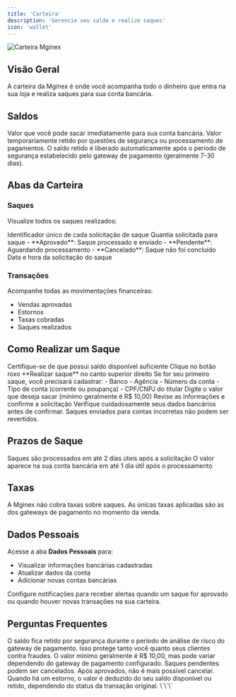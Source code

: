 ```yaml
---
title: 'Carteira'
description: 'Gerencie seu saldo e realize saques'
icon: 'wallet'
---
```


<img src="https://hebbkx1anhila5yf.public.blob.vercel-storage.com/%7B9CE3F5BD-CD30-430C-834B-44E1696F10D9%7D-hksqPhJPgEdvOHg60SakrPgd4h2Ire.png" alt="Carteira Mginex" />

## Visão Geral

A carteira da Mginex é onde você acompanha todo o dinheiro que entra na sua loja e realiza saques para sua conta bancária.

## Saldos

<CardGroup cols={2}>
  <Card title="Saldo Disponível" icon="money-bill-wave">
    Valor que você pode sacar imediatamente para sua conta bancária.
  </Card>
  
  <Card title="Saldo Retido" icon="lock">
    Valor temporariamente retido por questões de segurança ou processamento de pagamentos.
  </Card>
</CardGroup>

<Info>
  O saldo retido é liberado automaticamente após o período de segurança estabelecido pelo gateway de pagamento (geralmente 7-30 dias).
</Info>

## Abas da Carteira

### Saques

Visualize todos os saques realizados:

<AccordionGroup>
  <Accordion title="ID do Saque" icon="hashtag">
    Identificador único de cada solicitação de saque
  </Accordion>
  
  <Accordion title="Valor" icon="dollar-sign">
    Quantia solicitada para saque
  </Accordion>
  
  <Accordion title="Status" icon="circle-check">
    - **Aprovado**: Saque processado e enviado
    - **Pendente**: Aguardando processamento
    - **Cancelado**: Saque não foi concluído
  </Accordion>
  
  <Accordion title="Data" icon="calendar">
    Data e hora da solicitação do saque
  </Accordion>
</AccordionGroup>

### Transações

Acompanhe todas as movimentações financeiras:

- Vendas aprovadas
- Estornos
- Taxas cobradas
- Saques realizados

## Como Realizar um Saque

<Steps>
  <Step title="Verificar Saldo Disponível">
    Certifique-se de que possui saldo disponível suficiente
  </Step>
  
  <Step title="Clicar em Realizar Saque">
    Clique no botão roxo **Realizar saque** no canto superior direito
  </Step>
  
  <Step title="Informar Dados Bancários">
    Se for seu primeiro saque, você precisará cadastrar:
    - Banco
    - Agência
    - Número da conta
    - Tipo de conta (corrente ou poupança)
    - CPF/CNPJ do titular
  </Step>
  
  <Step title="Definir Valor">
    Digite o valor que deseja sacar (mínimo geralmente é R$ 10,00)
  </Step>
  
  <Step title="Confirmar Saque">
    Revise as informações e confirme a solicitação
  </Step>
</Steps>

<Warning>
  Verifique cuidadosamente seus dados bancários antes de confirmar. Saques enviados para contas incorretas não podem ser revertidos.
</Warning>

## Prazos de Saque

<CardGroup cols={2}>
  <Card title="Processamento" icon="clock">
    Saques são processados em até 2 dias úteis após a solicitação
  </Card>
  
  <Card title="Recebimento" icon="building-columns">
    O valor aparece na sua conta bancária em até 1 dia útil após o processamento
  </Card>
</CardGroup>

## Taxas

<Info>
  A Mginex não cobra taxas sobre saques. As únicas taxas aplicadas são as dos gateways de pagamento no momento da venda.
</Info>

## Dados Pessoais

Acesse a aba **Dados Pessoais** para:
- Visualizar informações bancárias cadastradas
- Atualizar dados da conta
- Adicionar novas contas bancárias

<Tip>
  Configure notificações para receber alertas quando um saque for aprovado ou quando houver novas transações na sua carteira.
</Tip>

## Perguntas Frequentes

<AccordionGroup>
  <Accordion title="Por que meu saldo está retido?" icon="question">
    O saldo fica retido por segurança durante o período de análise de risco do gateway de pagamento. Isso protege tanto você quanto seus clientes contra fraudes.
  </Accordion>
  
  <Accordion title="Qual o valor mínimo para saque?" icon="question">
    O valor mínimo geralmente é R$ 10,00, mas pode variar dependendo do gateway de pagamento configurado.
  </Accordion>
  
  <Accordion title="Posso cancelar um saque?" icon="question">
    Saques pendentes podem ser cancelados. Após aprovados, não é mais possível cancelar.
  </Accordion>
  
  <Accordion title="Para onde vai o dinheiro dos estornos?" icon="question">
    Quando há um estorno, o valor é deduzido do seu saldo disponível ou retido, dependendo do status da transação original.
  </Accordion>
</AccordionGroup>
\`\`\`
